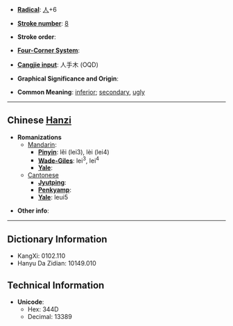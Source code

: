 * '''[[Wiktionary:Chinese radical index| Radical]]''': [[Wiktionary:Chinese radical index 人|人]]+6

* '''[[Wiktionary:Chinese total strokes index|Stroke number]]''': [[Wiktionary:Chinese total strokes index 8|8]]

* '''Stroke order''': 

* '''[[Wiktionary:Chinese four corner index|Four-Corner System]]''': 

* '''[[Wiktionary:Chinese Cangjie index|Cangjie input]]''': 人手木 (OQD)

* '''Graphical Significance and Origin''': 

* '''Common Meaning''': [[inferior]]; [[secondary]], [[ugly]]

----

== Chinese [[Hanzi]] ==

* '''Romanizations'''
** [[Mandarin]]:
*** '''[[Pinyin]]''': lěi (lei3), lèi (lei4)
*** '''[[Wade-Giles]]''': lei<sup>3</sup>, lei<sup>4</sup>
*** '''[[Yale]]''': 
**[[Cantonese]]
***'''[[Jyutping]]''':
***'''[[Penkyamp]]''': 
***'''[[Yale]]''': leui5

* '''Other info''': 

----

== Dictionary Information ==

* KangXi: 0102.110
* Hanyu Da Zidian: 10149.010

== Technical Information ==

* '''Unicode''':
** Hex: 344D
** Decimal: 13389
